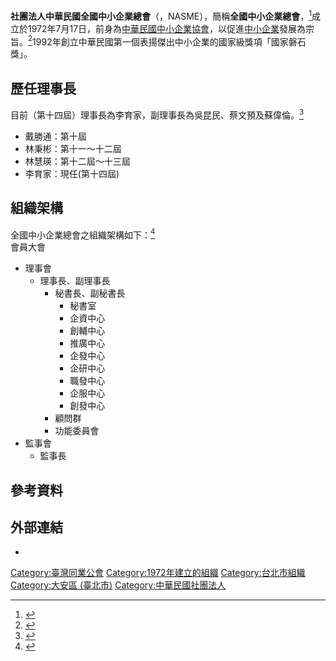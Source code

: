{{Infobox Non-profit
| Non-profit_name    = 社團法人中華民國全國中小企業總會<br><small>National Association of Small & Medium Enterprises, R.O.C.</small>
| Non-profit_logo    = 
| Non-profit_type    = [[社團法人|社團法人]]
| founded_date       = 1972年7月17日
| founder            = 
| location           = {{ROC-TW}}<br>[[臺北市|臺北市]][[大安區_(臺北市)|大安區]][[羅斯福路_(台北市)|羅斯福路]]二段95號6樓
| origins            = 社團法人中華民國中小企業協會
| key_people         = 李育家（理事長）
| area_served        = {{ROC}}
| product            =
| focus              = 爭取政府資源，嘉惠中小企業
| mission            = 協助中小企業，獲得優勢成長環境，追求競爭優勢
| method             = 
| revenue            = 
| endowment          = 
| num_volunteers     = 
| num_employees      = 
| num_members        = 
| slogan             = 用心服務、敬業樂群、創新成長
| homepage           = http://www.nasme.org.tw/
}}

'''社團法人中華民國全國中小企業總會'''（{{lang-en|National Association of Small & Medium Enterprises, R.O.C.}}，NASME），簡稱'''全國中小企業總會'''，<ref name="更名">{{cite news |author=譚淑珍 |url=https://tw.news.yahoo.com/%E4%B8%AD%E5%B0%8F%E4%BC%81%E6%A5%AD%E5%8D%94%E6%9C%83%E6%9B%B4%E5%90%8D%E7%82%BA%E7%B8%BD%E6%9C%83-213000561.html |title=中小企業協會更名為總會 |work=中時電子報 |location=臺北 |date=2011-09-30 |accessdate=2014-10-25 |archive-date=2016-03-05 |archive-url=https://web.archive.org/web/20160305205731/https://tw.news.yahoo.com/%E4%B8%AD%E5%B0%8F%E4%BC%81%E6%A5%AD%E5%8D%94%E6%9C%83%E6%9B%B4%E5%90%8D%E7%82%BA%E7%B8%BD%E6%9C%83-213000561.html |dead-url=no }}</ref>成立於1972年7月17日，前身為[[中華民國中小企業協會|中華民國中小企業協會]]，以促進[[中小企業|中小企業]]發展為宗旨。<ref>{{cite web |url=http://www.nasme.org.tw/front/bin/ptdetail.phtml?Part=1000413-1&Category=40464 |title=本會簡介 |publisher=社團法人中華民國全國中小企業總會 |accessdate=2014-10-25 |archive-url=https://web.archive.org/web/20141025204724/http://www.nasme.org.tw/front/bin/ptdetail.phtml?Part=1000413-1&Category=40464 |archive-date=2014-10-25 |dead-url=yes }}</ref>1992年創立中華民國第一個表揚傑出中小企業的國家級獎項「國家磐石獎」。

== 歷任理事長 ==
目前（第十四屆）理事長為李育家，副理事長為吳昆民、蔡文預及蘇偉倫。<ref>{{cite web |url=http://www.nasme.org.tw/front/bin/ptdetail.phtml?Part=2018_New&Category=355387 |title=第14屆理監事名單(107/06~111/06)    |publisher=社團法人中華民國全國中小企業總會 |accessdate=2019-08-22}}</ref>

*戴勝通：第十屆
*林秉彬：第十一～十二屆
*林慧瑛：第十二屆～十三屆
*李育家：現任(第十四屆)

== 組織架構 ==
全國中小企業總會之組織架構如下：<ref>{{cite web |url=http://www.nasme.org.tw/front/bin/ptdetail.phtml?Part=1000414-3&Category=40464 |title=組織架構 |publisher=社團法人中華民國全國中小企業總會 |accessdate=2014-10-25 |archive-date=2014-10-25 |archive-url=https://web.archive.org/web/20141025203833/http://www.nasme.org.tw/front/bin/ptdetail.phtml?Part=1000414-3&Category=40464 |dead-url=no }}</ref><br />
會員大會
{{div col|cols=2}}
*理事會
**理事長、副理事長
***秘書長、副秘書長
****秘書室
****企資中心
****創輔中心
****推廣中心
****企發中心
****企研中心
****職發中心
****企服中心
****創發中心
***顧問群
***功能委員會
*監事會
**監事長
{{div col end}}

== 參考資料 ==
{{reflist}}

== 外部連結 ==
* {{Official|http://www.nasme.org.tw/}}{{zh}}

[[Category:臺灣同業公會|Category:臺灣同業公會]]
[[Category:1972年建立的組織|Category:1972年建立的組織]]
[[Category:台北市組織|Category:台北市組織]]
[[Category:大安區_(臺北市)|Category:大安區 (臺北市)]]
[[Category:中華民國社團法人|Category:中華民國社團法人]]